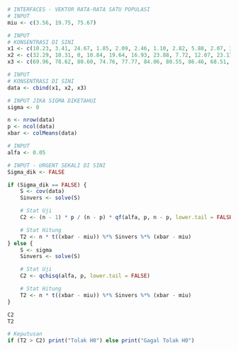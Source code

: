 ```r
# INTERFACES - VEKTOR RATA-RATA SATU POPULASI
# INPUT
miu <- c(3.56, 19.75, 75.67)

# INPUT
# KONSENTRASI DI SINI
x1 <- c(10.23, 3.41, 24.67, 1.85, 2.09, 2.46, 1.10, 2.82, 5.88, 2.07, 3.98, 2.15, 1.53)
x2 <- c(32.29, 10.31, 0, 10.84, 19.64, 16.93, 23.88, 7.72, 12.07, 23.17, 17.78, 33.05, 11.46)
x3 <- c(69.96, 78.62, 80.60, 74.76, 77.77, 84.06, 80.55, 86.46, 68.51, 82.73, 80.03, 86.78, 75.85)

# INPUT
# KONSENTRASI DI SINI
data <- cbind(x1, x2, x3)

# INPUT JIKA SIGMA DIKETAHUI
sigma <- 0
```

```r
n <- nrow(data)
p <- ncol(data)
xbar <- colMeans(data)

# INPUT
alfa <- 0.05
```

```r
# INPUT - URGENT SEKALI DI SINI
Sigma_dik <- FALSE

if (Sigma_dik == FALSE) {
    S <- cov(data)
    Sinvers <- solve(S)

    # Stat Uji
    C2 <- (n - 1) * p / (n - p) * qf(alfa, p, n - p, lower.tail = FALSE)

    # Stat Hitung
    T2 <- n * t((xbar - miu)) %*% Sinvers %*% (xbar - miu)
} else {
    S <- sigma
    Sinvers <- solve(S)

    # Stat Uji
    C2 <- qchisq(alfa, p, lower.tail = FALSE)

    # Stat Hitung
    T2 <- n * t((xbar - miu)) %*% Sinvers %*% (xbar - miu)
}

C2
T2

# Keputusan
if (T2 > C2) print("Tolak H0") else print("Gagal Tolak H0")
```